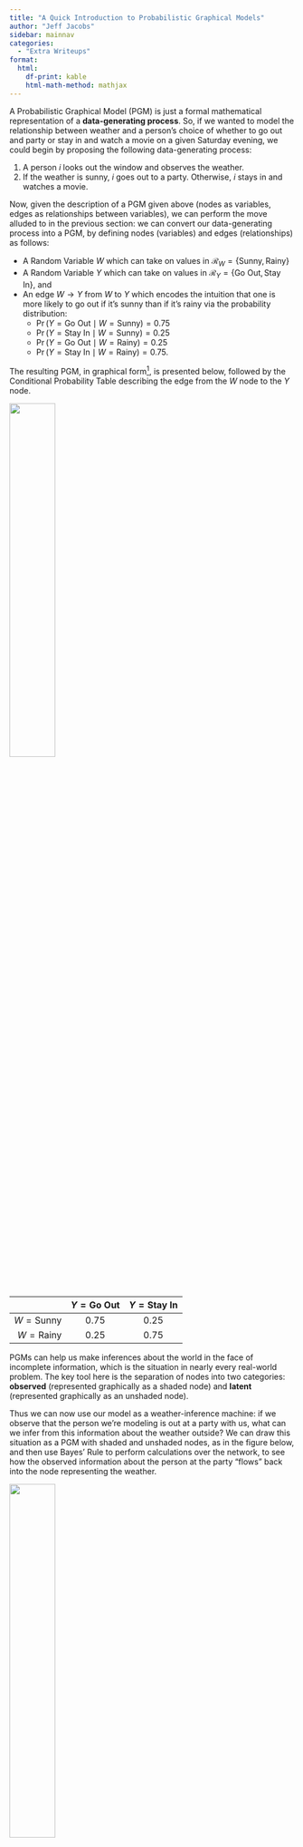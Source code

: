 ```yaml
---
title: "A Quick Introduction to Probabilistic Graphical Models"
author: "Jeff Jacobs"
sidebar: mainnav
categories:
  - "Extra Writeups"
format:
  html:
    df-print: kable
    html-math-method: mathjax
---
```


A Probabilistic Graphical Model (PGM) is just a formal mathematical representation of a **data-generating process**. So, if we wanted to model the relationship between weather and a person's choice of whether to go out and party or stay in and watch a movie on a given Saturday evening, we could begin by proposing the following data-generating process:

1. A person $i$ looks out the window and observes the weather.
2. If the weather is sunny, $i$ goes out to a party. Otherwise, $i$ stays in and watches a movie.

Now, given the description of a PGM given above (nodes as variables, edges as relationships between variables), we can perform the move alluded to in the previous section: we can convert our data-generating process into a PGM, by defining nodes (variables) and edges (relationships) as follows:

* A Random Variable $W$ which can take on values in $\mathcal{R}_W = \{\textsf{Sunny}, \textsf{Rainy}\}$
* A Random Variable $Y$ which can take on values in $\mathcal{R}_Y = \{\textsf{Go Out}, \textsf{Stay In}\}$, and 
* An edge $W \rightarrow Y$ from $W$ to $Y$ which encodes the intuition that one is more likely to go out if it's sunny than if it's rainy via the probability distribution:
  * $\Pr(Y = \textsf{Go Out} \mid W = \textsf{Sunny}) = 0.75$
  * $\Pr(Y = \textsf{Stay In} \mid W = \textsf{Sunny}) = 0.25$
  * $\Pr(Y = \textsf{Go Out} \mid W = \textsf{Rainy}) = 0.25$
  * $\Pr(Y = \textsf{Stay In} \mid W = \textsf{Rainy}) = 0.75$.

The resulting PGM, in graphical form[^graphical], is presented below, followed by the Conditional Probability Table describing the edge from the $W$ node to the $Y$ node.

![](images/pgm.svg){fig-align="center" width="40%"}

| | $Y = \textsf{Go Out}$ | $Y = \textsf{Stay In}$ |
|-:|:-:|:-:|
| $W = \textsf{Sunny}$ | 0.75 | 0.25 |
| $W = \textsf{Rainy}$ | 0.25 | 0.75 |

PGMs can help us make inferences about the world in the face of incomplete information, which is the situation in nearly every real-world problem. The key tool here is the separation of nodes into two categories: **observed** (represented graphically as a shaded node) and **latent** (represented graphically as an unshaded node).

Thus we can now use our model as a weather-inference machine: if we observe that the person we're modeling is out at a party with us, what can we infer from this information about the weather outside? We can draw this situation as a PGM with shaded and unshaded nodes, as in the figure below, and then use Bayes' Rule to perform calculations over the network, to see how the observed information about the person at the party "flows" back into the node representing the weather.

![](images/pgm_yobs.svg){fig-align="center" width="40%"}

Keeping in mind that Bayes' Rule tells us, for any two events $A$ and $B$, how to use information about $\Pr(B \mid A)$ to obtain information about $\Pr(A \mid B)$:

$$
\Pr(A \mid B) = \frac{\Pr(B \mid A)\Pr(A)}{\Pr(B)},
$$


We can now apply this rule to obtain our new probability distribution over the weather, taking into account the new information that the person has chosen to go out:

$$
\begin{align*}
&\Pr(W = \textsf{Sunny} \mid Y = \textsf{Go Out}) 
= \frac{\Pr(Y = \textsf{Go Out} \mid W = \textsf{Sunny})}{\Pr(Y = \textsf{Go Out})} \\
= &\frac{\Pr(Y = \textsf{Go Out} \mid W = \textsf{Sunny})}{\Pr(Y = \textsf{Go Out} \mid W = \textsf{Sunny}) + \Pr(Y = \textsf{Go Out} \mid W = \textsf{Rainy})}
\end{align*}
$$

And now we simply plug in the information we already have from our conditional probability table to obtain our new (conditional) probability of interest:

$$
\begin{align*}
\Pr(W = \textsf{Sunny} \mid Y = \textsf{Go Out}) &= \frac{(0.8)(0.5)}{(0.8)(0.5) + (0.1)(0.5)} \\
&= \frac{0.4}{0.4 + 0.05} = \frac{0.4}{0.45} \approx 0.89.
\end{align*}
$$

We have learned something interesting: now that we've observed the person out at a party, the probability that it is sunny out jumps from $0.5$ (called the **"prior"** estimate of $W$, i.e., our best guess without any other relevant information) to $0.89$ (called the **"posterior"** estimate of $W$, i.e., our best guess after incorporating relevant information).

[^graphical]: The term "Graphical" in Probabilistic Graphical Model is not used in the same sense as the "graphical" we're used to from vernacular English. Capital-G Graphical denotes that the Probabilistic Model is represented as a Graph, a well-defined mathematical object consisting of nodes and edges, which does not have to be represented graphically (though it could be, like in our example here with circles and arrows). In fact, when a computer program is estimating a PGM, it is by definition not in a graphical form---it's in the form of 0s and 1s, stored in the computer's memory.